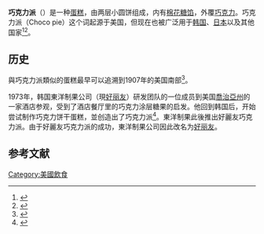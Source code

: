 {{Infobox food
| name             = 巧克力派
| image            = Chocolate Pie.jpg
| caption          = 
| alternate_name   = 
| country          =[[大韩民国|大韩民国]]
| region           = 
| national_cuisine = 
| creator          = <!-- or | creators = -->
| year             = {{start date and age|1917}}
| mintime          = 
| maxtime          = 
| type             = [[小吃蛋糕|小吃蛋糕]]
| course           = 
| served           = 
| main_ingredient  = 
| minor_ingredient = 
| variations       = 
| serving_size     = 100 g
| calories         = 
| protein          = 
| fat              = 
| carbohydrate     = 
| glycemic_index   = 
| similar_dish     = 
| other            = 
}}'''巧克力派'''（{{kor|초코파이||chokopai}}）是一种[[蛋糕|蛋糕]]，由两层小圆饼组成，内有[[棉花糖|棉花糖]][[餡|馅]]，外覆[[巧克力|巧克力]]。巧克力派（Choco pie）这个词起源于美国，但现在也被广泛用于[[韩国|韩国]]、[[日本|日本]]以及其他国家<ref>{{Cite web|title=Chocolate Marshmallow Pies|url=http://www.littledebbie.com/102.55/Marshmallow-Pies---Chocolate|accessdate=November 20, 2015|work=McKee Foods website|archive-date=2019-02-12|archive-url=https://web.archive.org/web/20190212213522/https://www.littledebbie.com/102.55/Marshmallow-Pies---Chocolate|dead-url=no}}</ref><ref>{{Cite web|title=Angel Pie (Mini)|url=http://japanesesnackreviews.blogspot.com/2010/07/angel-pie-mini.html|accessdate=November 20, 2015|author=Orchid64|date=July 16, 2010|work=Japanese Snack Reviews|archive-date=2015-11-22|archive-url=https://web.archive.org/web/20151122124133/http://japanesesnackreviews.blogspot.com/2010/07/angel-pie-mini.html|dead-url=no}}</ref>。

== 历史 ==
與巧克力派類似的蛋糕最早可以追溯到1907年的美国南部<ref name="ReedReed2008">{{Cite book|last=Dale Volberg Reed|last2=John Shelton Reed|last3=John T. Edge|title=Cornbread Nation 4: The Best of Southern Food Writing|url=https://books.google.com/books?id=wO3Ly6NUpT4C&pg=PA153|year=2008|publisher=University of Georgia Press|isbn=978-0-8203-3089-1|pages=153–|access-date=2021-03-28|archive-date=2021-11-16|archive-url=https://web.archive.org/web/20211116040552/https://books.google.com/books?id=wO3Ly6NUpT4C&pg=PA153|dead-url=no}}</ref>。

1973年，韩国東洋制果公司（現[[好丽友|好丽友]]）研发团队的一位成员到美国[[喬治亞州|喬治亞州]]的一家酒店参观，受到了酒店餐厅里的巧克力涂层糖果的启发。他回到韩国后，开始尝试制作巧克力饼干蛋糕，並创造出了巧克力派<ref>{{Cite web|url=http://article.joins.com/news/article/article.asp?Total_ID=3552767|accessdate=5 May 2011|author=남형도기자|date=31 March 2009|publisher={{link-en|The Financial News}}|language=ko|title=存档副本|archive-date=2014-08-08|archive-url=https://web.archive.org/web/20140808033054/http://article.joins.com/news/article/article.asp?Total_ID=3552767|dead-url=no}}</ref>。東洋制果此後推出好麗友巧克力派。由于好麗友巧克力派的成功，東洋制果公司因此改名为[[好丽友|好丽友]]。

==参考文献==
{{reflist}}

[[Category:美國飲食|Category:美國飲食]]